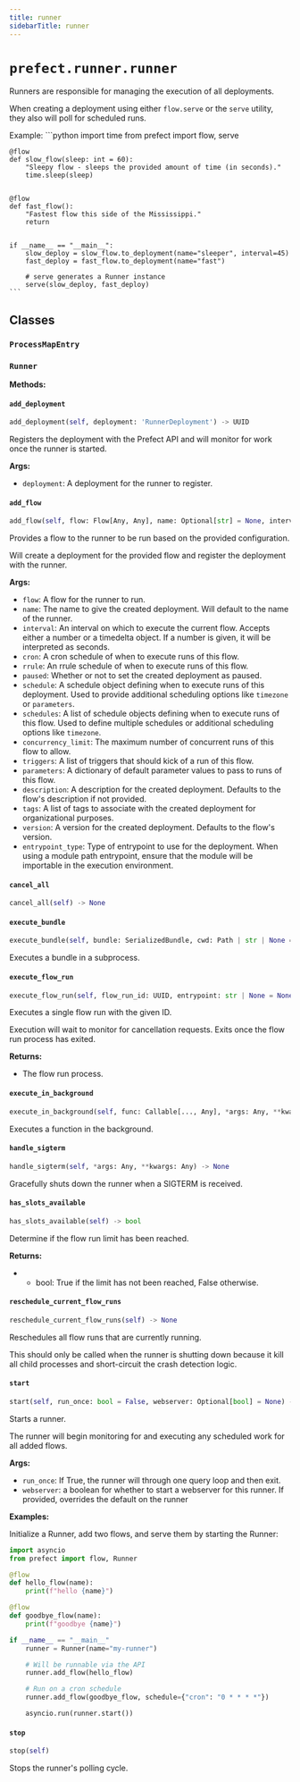 ```yaml
---
title: runner
sidebarTitle: runner
---
```


# `prefect.runner.runner`



Runners are responsible for managing the execution of all deployments.

When creating a deployment using either `flow.serve` or the `serve` utility,
they also will poll for scheduled runs.

Example:
    ```python
    import time
    from prefect import flow, serve


    @flow
    def slow_flow(sleep: int = 60):
        "Sleepy flow - sleeps the provided amount of time (in seconds)."
        time.sleep(sleep)


    @flow
    def fast_flow():
        "Fastest flow this side of the Mississippi."
        return


    if __name__ == "__main__":
        slow_deploy = slow_flow.to_deployment(name="sleeper", interval=45)
        fast_deploy = fast_flow.to_deployment(name="fast")

        # serve generates a Runner instance
        serve(slow_deploy, fast_deploy)
    ```



## Classes

### `ProcessMapEntry` <sup><a href="https://github.com/PrefectHQ/prefect/blob/main/src/prefect/runner/runner.py#L142" target="_blank"><Icon icon="github" style="width: 14px; height: 14px;" /></a></sup>

### `Runner` <sup><a href="https://github.com/PrefectHQ/prefect/blob/main/src/prefect/runner/runner.py#L147" target="_blank"><Icon icon="github" style="width: 14px; height: 14px;" /></a></sup>

**Methods:**

#### `add_deployment` <sup><a href="https://github.com/PrefectHQ/prefect/blob/main/src/prefect/runner/runner.py#L282" target="_blank"><Icon icon="github" style="width: 14px; height: 14px;" /></a></sup>

```python
add_deployment(self, deployment: 'RunnerDeployment') -> UUID
```

Registers the deployment with the Prefect API and will monitor for work once
the runner is started.

**Args:**
- `deployment`: A deployment for the runner to register.


#### `add_flow` <sup><a href="https://github.com/PrefectHQ/prefect/blob/main/src/prefect/runner/runner.py#L309" target="_blank"><Icon icon="github" style="width: 14px; height: 14px;" /></a></sup>

```python
add_flow(self, flow: Flow[Any, Any], name: Optional[str] = None, interval: Optional[Union[Iterable[Union[int, float, datetime.timedelta]], int, float, datetime.timedelta]] = None, cron: Optional[Union[Iterable[str], str]] = None, rrule: Optional[Union[Iterable[str], str]] = None, paused: Optional[bool] = None, schedule: Optional[Schedule] = None, schedules: Optional['FlexibleScheduleList'] = None, concurrency_limit: Optional[Union[int, ConcurrencyLimitConfig, None]] = None, parameters: Optional[dict[str, Any]] = None, triggers: Optional[List[Union[DeploymentTriggerTypes, TriggerTypes]]] = None, description: Optional[str] = None, tags: Optional[List[str]] = None, version: Optional[str] = None, enforce_parameter_schema: bool = True, entrypoint_type: EntrypointType = EntrypointType.FILE_PATH) -> UUID
```

Provides a flow to the runner to be run based on the provided configuration.

Will create a deployment for the provided flow and register the deployment
with the runner.

**Args:**
- `flow`: A flow for the runner to run.
- `name`: The name to give the created deployment. Will default to the name
of the runner.
- `interval`: An interval on which to execute the current flow. Accepts either a number
or a timedelta object. If a number is given, it will be interpreted as seconds.
- `cron`: A cron schedule of when to execute runs of this flow.
- `rrule`: An rrule schedule of when to execute runs of this flow.
- `paused`: Whether or not to set the created deployment as paused.
- `schedule`: A schedule object defining when to execute runs of this deployment.
Used to provide additional scheduling options like `timezone` or `parameters`.
- `schedules`: A list of schedule objects defining when to execute runs of this flow.
Used to define multiple schedules or additional scheduling options like `timezone`.
- `concurrency_limit`: The maximum number of concurrent runs of this flow to allow.
- `triggers`: A list of triggers that should kick of a run of this flow.
- `parameters`: A dictionary of default parameter values to pass to runs of this flow.
- `description`: A description for the created deployment. Defaults to the flow's
description if not provided.
- `tags`: A list of tags to associate with the created deployment for organizational
purposes.
- `version`: A version for the created deployment. Defaults to the flow's version.
- `entrypoint_type`: Type of entrypoint to use for the deployment. When using a module path
entrypoint, ensure that the module will be importable in the execution environment.


#### `cancel_all` <sup><a href="https://github.com/PrefectHQ/prefect/blob/main/src/prefect/runner/runner.py#L533" target="_blank"><Icon icon="github" style="width: 14px; height: 14px;" /></a></sup>

```python
cancel_all(self) -> None
```

#### `execute_bundle` <sup><a href="https://github.com/PrefectHQ/prefect/blob/main/src/prefect/runner/runner.py#L630" target="_blank"><Icon icon="github" style="width: 14px; height: 14px;" /></a></sup>

```python
execute_bundle(self, bundle: SerializedBundle, cwd: Path | str | None = None, env: dict[str, str | None] | None = None) -> None
```

Executes a bundle in a subprocess.


#### `execute_flow_run` <sup><a href="https://github.com/PrefectHQ/prefect/blob/main/src/prefect/runner/runner.py#L568" target="_blank"><Icon icon="github" style="width: 14px; height: 14px;" /></a></sup>

```python
execute_flow_run(self, flow_run_id: UUID, entrypoint: str | None = None, command: str | None = None, cwd: Path | str | None = None, env: dict[str, str | None] | None = None, task_status: anyio.abc.TaskStatus[int] = anyio.TASK_STATUS_IGNORED, stream_output: bool = True) -> anyio.abc.Process | None
```

Executes a single flow run with the given ID.

Execution will wait to monitor for cancellation requests. Exits once
the flow run process has exited.

**Returns:**
- The flow run process.


#### `execute_in_background` <sup><a href="https://github.com/PrefectHQ/prefect/blob/main/src/prefect/runner/runner.py#L522" target="_blank"><Icon icon="github" style="width: 14px; height: 14px;" /></a></sup>

```python
execute_in_background(self, func: Callable[..., Any], *args: Any, **kwargs: Any) -> 'concurrent.futures.Future[Any]'
```

Executes a function in the background.


#### `handle_sigterm` <sup><a href="https://github.com/PrefectHQ/prefect/blob/main/src/prefect/runner/runner.py#L424" target="_blank"><Icon icon="github" style="width: 14px; height: 14px;" /></a></sup>

```python
handle_sigterm(self, *args: Any, **kwargs: Any) -> None
```

Gracefully shuts down the runner when a SIGTERM is received.


#### `has_slots_available` <sup><a href="https://github.com/PrefectHQ/prefect/blob/main/src/prefect/runner/runner.py#L1168" target="_blank"><Icon icon="github" style="width: 14px; height: 14px;" /></a></sup>

```python
has_slots_available(self) -> bool
```

Determine if the flow run limit has been reached.

**Returns:**
- - bool: True if the limit has not been reached, False otherwise.


#### `reschedule_current_flow_runs` <sup><a href="https://github.com/PrefectHQ/prefect/blob/main/src/prefect/runner/runner.py#L921" target="_blank"><Icon icon="github" style="width: 14px; height: 14px;" /></a></sup>

```python
reschedule_current_flow_runs(self) -> None
```

Reschedules all flow runs that are currently running.

This should only be called when the runner is shutting down because it kill all
child processes and short-circuit the crash detection logic.


#### `start` <sup><a href="https://github.com/PrefectHQ/prefect/blob/main/src/prefect/runner/runner.py#L433" target="_blank"><Icon icon="github" style="width: 14px; height: 14px;" /></a></sup>

```python
start(self, run_once: bool = False, webserver: Optional[bool] = None) -> None
```

Starts a runner.

The runner will begin monitoring for and executing any scheduled work for all added flows.

**Args:**
- `run_once`: If True, the runner will through one query loop and then exit.
- `webserver`: a boolean for whether to start a webserver for this runner. If provided,
overrides the default on the runner

**Examples:**

Initialize a Runner, add two flows, and serve them by starting the Runner:

```python
import asyncio
from prefect import flow, Runner

@flow
def hello_flow(name):
    print(f"hello {name}")

@flow
def goodbye_flow(name):
    print(f"goodbye {name}")

if __name__ == "__main__"
    runner = Runner(name="my-runner")

    # Will be runnable via the API
    runner.add_flow(hello_flow)

    # Run on a cron schedule
    runner.add_flow(goodbye_flow, schedule={"cron": "0 * * * *"})

    asyncio.run(runner.start())
```


#### `stop` <sup><a href="https://github.com/PrefectHQ/prefect/blob/main/src/prefect/runner/runner.py#L550" target="_blank"><Icon icon="github" style="width: 14px; height: 14px;" /></a></sup>

```python
stop(self)
```

Stops the runner's polling cycle.

